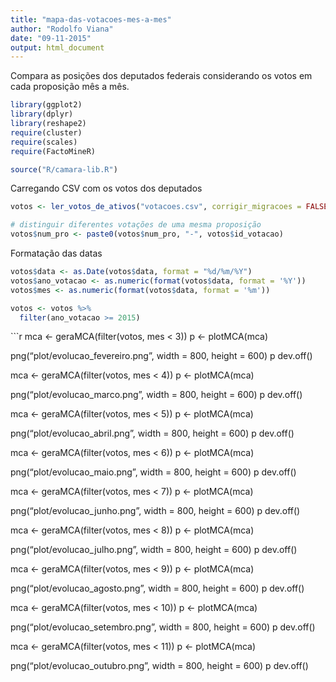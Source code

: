 ```yaml
---
title: "mapa-das-votacoes-mes-a-mes"
author: "Rodolfo Viana"
date: "09-11-2015"
output: html_document
---
```


Compara as posições dos deputados federais considerando os votos em cada proposição mês a mês. 

```r
library(ggplot2)
library(dplyr)
library(reshape2)
require(cluster)
require(scales)
require(FactoMineR)

source("R/camara-lib.R")
```

Carregando CSV com os votos dos deputados

```r
votos <- ler_votos_de_ativos("votacoes.csv", corrigir_migracoes = FALSE)

# distinguir diferentes votações de uma mesma proposição
votos$num_pro <- paste0(votos$num_pro, "-", votos$id_votacao)
```

Formatação das datas

```r
votos$data <- as.Date(votos$data, format = "%d/%m/%Y")
votos$ano_votacao <- as.numeric(format(votos$data, format = '%Y'))
votos$mes <- as.numeric(format(votos$data, format = '%m'))

votos <- votos %>%
  filter(ano_votacao >= 2015)
```

```r
mca <- geraMCA(filter(votos, mes < 3))
p <- plotMCA(mca) 

png("plot/evolucao_fevereiro.png", width = 800, height = 600)
p
dev.off()

mca <- geraMCA(filter(votos, mes < 4))
p <- plotMCA(mca) 

png("plot/evolucao_marco.png", width = 800, height = 600)
p
dev.off()

mca <- geraMCA(filter(votos, mes < 5))
p <- plotMCA(mca) 

png("plot/evolucao_abril.png", width = 800, height = 600)
p
dev.off()

mca <- geraMCA(filter(votos, mes < 6))
p <- plotMCA(mca) 

png("plot/evolucao_maio.png", width = 800, height = 600)
p
dev.off()

mca <- geraMCA(filter(votos, mes < 7))
p <- plotMCA(mca) 

png("plot/evolucao_junho.png", width = 800, height = 600)
p
dev.off()

mca <- geraMCA(filter(votos, mes < 8))
p <- plotMCA(mca) 

png("plot/evolucao_julho.png", width = 800, height = 600)
p
dev.off()

mca <- geraMCA(filter(votos, mes < 9))
p <- plotMCA(mca) 

png("plot/evolucao_agosto.png", width = 800, height = 600)
p
dev.off()

mca <- geraMCA(filter(votos, mes < 10))
p <- plotMCA(mca)

png("plot/evolucao_setembro.png", width = 800, height = 600)
p
dev.off()

mca <- geraMCA(filter(votos, mes < 11))
p <- plotMCA(mca) 

png("plot/evolucao_outubro.png", width = 800, height = 600)
p
dev.off()

